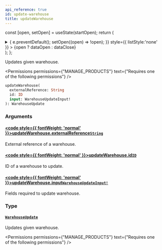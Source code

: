 ```yaml
---
api_reference: true
id: update-warehouse
title: updateWarehouse
---
```






const [open, setOpen] = useState(startOpen);
return (
<details {...(open ? { open: true } : {})} className="details" style={{ border:'none', boxShadow:'none', background:'var(--ifm-background-color)' }}>
<summary
onClick={(e) => {
e.preventDefault();
setOpen((open) => !open);
}}
style={{ listStyle:'none' }} >
{open ? dataOpen : dataClose}
</summary>
{open && children}
</details>
);
};

Updates given warehouse.


<Permissions permissions={"MANAGE_PRODUCTS"} text={"Requires one of the following permissions"} />


```graphql
updateWarehouse(
  externalReference: String
  id: ID
  input: WarehouseUpdateInput!
): WarehouseUpdate
```

### Arguments

#### [<code style={{ fontWeight: 'normal' }}>updateWarehouse.<b>externalReference</b></code>](#)<Bullet />[`String`](../../../api-reference/miscellaneous/scalars/string.mdx) <Badge class="badge badge--secondary" text="scalar"/> <Badge class="badge badge--secondary" text="miscellaneous"/>

External reference of a warehouse.

#### [<code style={{ fontWeight: 'normal' }}>updateWarehouse.<b>id</b></code>](#)<Bullet />[`ID`](../../../api-reference/miscellaneous/scalars/id.mdx) <Badge class="badge badge--secondary" text="scalar"/> <Badge class="badge badge--secondary" text="miscellaneous"/>

ID of a warehouse to update.

#### [<code style={{ fontWeight: 'normal' }}>updateWarehouse.<b>input</b></code>](#)<Bullet />[`WarehouseUpdateInput!`](../../../api-reference/products/inputs/warehouse-update-input.mdx) <Badge class="badge badge--secondary" text="non-null"/> <Badge class="badge badge--secondary" text="input"/> <Badge class="badge badge--secondary" text="products"/>

Fields required to update warehouse.

### Type

#### [`WarehouseUpdate`](../../../api-reference/products/objects/warehouse-update.mdx) <Badge class="badge badge--secondary" text="object"/> <Badge class="badge badge--secondary" text="products"/>

Updates given warehouse.


<Permissions permissions={"MANAGE_PRODUCTS"} text={"Requires one of the following permissions"} />


